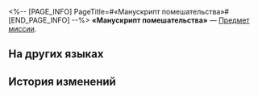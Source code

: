 <%-- [PAGE_INFO]
PageTitle=#«Манускрипт помешательства»#
[END_PAGE_INFO] --%>
{{Предмет Инфобокс
|id          = 140319
|Изображение = Предмет «Манускрипт помешательства».png
|Тип         = Предмет миссии
|Инвентарь   = Миссии
|Редкость    = 3
|Эффект      = 
|Описание    = Запретная книга, которая может свести с ума при одном только взгляде. Каждого поражает свой вид безумия, но большинство из них чрезвычайно опасны.
}}
{{Описание|''«Не читай, не читай, не читай».''}}
'''«Манускрипт помешательства»''' — [[Предмет миссии]].

==На других языках==
{{На других языках
|en   = ''Manuscript of Delirium''
|zhs  = 《瘈狂之卷》
|zht  = 《瘈狂之卷》
|ja   = 『痙狂の巻』
|ko   = ≪광기의 책≫
|es   = «Manuscrito del delirio»
|fr   = ''Manuscrit de la folie''
|ru   = «Манускрипт помешательства»
|th   = "คัมภีร์แห่งความคลุ้มคลั่ง"
|vi   = Sách Điên Loạn
|de   = „Manuskript des Wahnsinns“
|id   = "Gulungan Kegilaan"
|pt   = "Manuscrito do Delírio"
}}

==История изменений==
{{История изменений|3.5}}